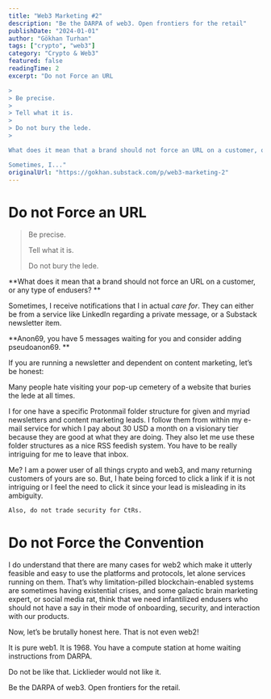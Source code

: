 ```yaml
---
title: "Web3 Marketing #2"
description: "Be the DARPA of web3. Open frontiers for the retail"
publishDate: "2024-01-01"
author: "Gökhan Turhan"
tags: ["crypto", "web3"]
category: "Crypto & Web3"
featured: false
readingTime: 2
excerpt: "Do not Force an URL

>
> Be precise.
>
> Tell what it is.
>
> Do not bury the lede.
>

What does it mean that a brand should not force an URL on a customer, or any type of endusers? 

Sometimes, I..."
originalUrl: "https://gokhan.substack.com/p/web3-marketing-2"
---
```


# Do not Force an URL

>
> Be precise.
>
> Tell what it is.
>
> Do not bury the lede.
>

**What does it mean that a brand should not force an URL on a customer, or any type of endusers? **

Sometimes, I receive notifications that I in actual *care for*. They can either be from a service like LinkedIn regarding a private message, or a Substack newsletter item.

**Anon69, you have 5 messages waiting for you and consider adding pseudoanon69. **

If you are running a newsletter and dependent on content marketing, let’s be honest:

Many people hate visiting your pop-up cemetery of a website that buries the lede at all times.

I for one have a specific Protonmail folder structure for given and myriad newsletters and content marketing leads. I follow them from within my e-mail service for which I pay about 30 USD a month on a visionary tier because they are good at what they are doing. They also let me use these folder structures as a nice RSS feedish system. You have to be really intriguing for me to leave that inbox.

Me? I am a power user of all things crypto and web3, and many returning customers of yours are so. But, I hate being forced to click a link if it is not intriguing or I feel the need to click it since your lead is misleading in its ambiguity.

`Also, do not trade security for CtRs.`

# Do not Force the Convention

I do understand that there are many cases for web2 which make it utterly feasible and easy to use the platforms and protocols, let alone services running on them. That’s why limitation-pilled blockchain-enabled systems are sometimes having existential crises, and some galactic brain marketing expert, or social media rat, think that we need infantilized endusers who should not have a say in their mode of onboarding, security, and interaction with our products.

Now, let’s be brutally honest here. That is not even web2!

It is pure web1. It is 1968. You have a compute station at home waiting instructions from DARPA.

Do not be like that. Licklieder would not like it.

Be the DARPA of web3. Open frontiers for the retail.